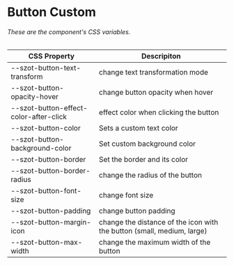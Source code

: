 

<Meta title="Components/FormFields/Button/Custom" />

# Button Custom

###### These are the component's CSS variables.

| CSS Property                           | Descripiton                                                            |
| -------------------------------------- | ---------------------------------------------------------------------- |
| --szot-button-text-transform           | change text transformation mode                                        |
| --szot-button-opacity-hover            | change button opacity when hover                                       |
| --szot-button-effect-color-after-click | effect color when clicking the button                                  |
| --szot-button-color                    | Sets a custom text color                                               |
| --szot-button-background-color         | Set custom background color                                            |
| --szot-button-border                   | Set the border and its color                                           |
| --szot-button-border-radius            | change the radius of the button                                        |
| --szot-button-font-size                | change font size                                                       |
| --szot-button-padding                  | change button padding                                                  |
| --szot-button-margin-icon              | change the distance of the icon with the button (small, medium, large) |
| --szot-button-max-width                | change the maximum width of the button                                 |
